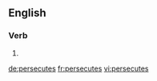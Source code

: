 ==English==

===Verb===
{{head|en}}

# {{en-third-person singular of|persecute}}

[[de:persecutes]]
[[fr:persecutes]]
[[vi:persecutes]]